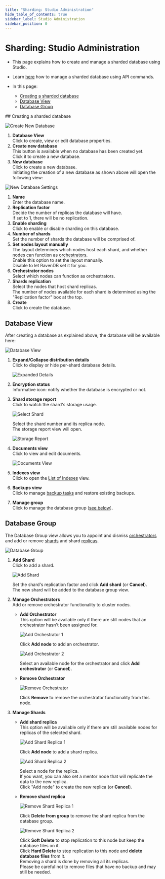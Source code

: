 ```yaml
---
title: "Sharding: Studio Administration"
hide_table_of_contents: true
sidebar_label: Studio Administration
sidebar_position: 0
---
```



# Sharding: Studio Administration
<Admonition type="note" title="Note">

* This page explains how to create and manage a sharded database using Studio.  
* Learn [here](../../sharding/administration/api-admin.mdx) how to manage 
  a sharded database using API commands.  

* In this page:  
  * [Creating a sharded database](../../sharding/administration/studio-admin.mdx#creating-a-sharded-database)  
  * [Database View](../../sharding/administration/studio-admin.mdx#database-view)  
  * [Database Group](../../sharding/administration/studio-admin.mdx#database-group)  

</Admonition>
## Creating a sharded database

![Create New Database](./assets/studio-admin_create-new-database.png)

1. **Database View**  
   Click to create, view or edit database properties.  
2. **Create new database**  
   This button is available when no database has been created yet.  
   Click it to create a new database.  
2. **New database**  
   Click to create a new database.  
Initiating the creation of a new database as shown above will open 
the following view:  

![New Database Settings](./assets/studio-admin_new-database.png)

1. **Name**  
   Enter the database name.  
2. **Replication factor**  
   Decide the number of replicas the database will have.  
   If set to 1, there will be no replication.  
3. **Enable sharding**  
   Click to enable or disable sharding on this database.  
4. **Number of shards**  
   Set the number of shards the database will be comprised of.  
5. **Set nodes layout manually**  
   The layout determines which nodes host each shard, and whether 
   nodes can function as [orchestrators](../../sharding/overview.mdx#client-server-communication).  
   Enable this option to set the layout manually.  
   Disable to let RavenDB set it for you.  
6. **Orchestrator nodes**  
   Select which nodes can function as orchestrators.  
7. **Shards replication**  
   Select the nodes that host shard replicas.  
   The number of nodes available for each shard is determined 
   using the "Replication factor" box at the top.  
8. **Create**  
   Click to create the database.  
   


## Database View

After creating a database as explained above, the database will 
be available here:  

![Database View](./assets/studio-admin_database-view_01.png)

1. **Expand/Collapse distribution details**  
   Click to display or hide per-shard database details.  

     ![Expanded Details](./assets/studio-admin_database-view_expanded-details.png)

2. **Encryption status**  
   Informative icon: notify whether the database is encrypted or not.  
   
3. **Shard storage report**  
   Click to watch the shard's storage usage.  
     
      ![Select Shard](./assets/studio-admin_database-view_02_select-shard.png)

      Select the shard number and its replica node.    
      The storage report view will open.  

      ![Storage Report](./assets/studio-admin_database-view_03_storage-report.png)

4. **Documents view**  
   Click to view and edit documents.  
      
     ![Documents View](./assets/studio-admin_database-view_04_docs-view.png)

5. **Indexes view**  
   Click to open the [List of Indexes](../../studio/database/indexes/indexes-list-view.mdx) view.  
6. **Backups view**  
   Click to manage [backup tasks](../../studio/database/tasks/backup-task.mdx) and restore existing backups.  
7. **Manage group**  
   Click to manage the database group ([see below](../../sharding/administration/studio-admin.mdx#database-group)).  



## Database Group

The Database Group view allows you to appoint and dismiss 
[orchestrators](../../sharding/overview.mdx#client-server-communication) 
and add or remove [shards](../../sharding/overview.mdx#shards) and 
shard [replicas](../../sharding/overview.mdx#shard-replication).  

![Database Group](./assets/studio-admin_database-group.png)

1. **Add Shard**  
   Click to add a shard.  

      ![Add Shard](./assets/database-group_add-shard.png)
   
      Set the shard's replication factor and click **Add shard** (or **Cancel**).  
      The new shard will be added to the database group view.  

2. **Manage Orchestrators**  
   Add or remove orchestrator functionality to cluster nodes.  

    * **Add Orchestrator**  
      This option will be available only if there are still nodes that 
      an orchestrator hasn't been assigned for.  

        ![Add Orchestrator 1](./assets/database-group_add-orchestrator-01.png)

        Click **Add node** to add an orchestrator.  

        ![Add Orchestrator 2](./assets/database-group_add-orchestrator-02.png)

        Select an available node for the orchestrator and click **Add orchestrator** (or **Cancel**).  

    * **Remove Orchestrator**  

        ![Remove Orchestrator](./assets/database-group_remove-orchestrator.png)
      
        Click **Remove** to remove the orchestrator functionality from this node.  

3. **Manage Shards**  

    * **Add shard replica**  
      This option will be available only if there are still available 
      nodes for replicas of the selected shard.  
      
        ![Add Shard Replica 1](./assets/database-group_add-shard-replica-01.png)
      
        Click **Add node** to add a shard replica.  
      
        ![Add Shard Replica 2](./assets/database-group_add-shard-replica-02.png)

        Select a node for the replica.  
        If you want, you can also set a mentor node that will replicate 
        the data to the new replica.  
        Click "Add node" to create the new replica (or **Cancel**).  

    * **Remove shard replica**  
      
        ![Remove Shard Replica 1](./assets/database-group_remove-shard-replica-01.png)
      
        Click **Delete from group** to remove the shard replica from the database group.  
      
        ![Remove Shard Replica 2](./assets/database-group_remove-shard-replica-02.png)
      
        Click **Soft Delete** to stop replication to this node but keep the database files on it.  
        Click **Hard Delete** to stop replication to this node and **delete database files** from it.  
        <Admonition type="warning" title="Warning">
        Removing a shard is done by removing all its replicas.  
        Please be careful not to remove files that have no backup and may still be needed.  
        </Admonition>



